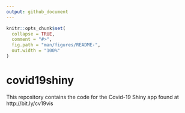 ```yaml
---
output: github_document
---
```


<!-- README.md is generated from README.Rmd. Please edit that file -->

```r
knitr::opts_chunk$set(
  collapse = TRUE,
  comment = "#>",
  fig.path = "man/figures/README-",
  out.width = "100%"
)
```

# covid19shiny

<!-- badges: start -->
<!-- badges: end -->

This repository contains the code for the Covid-19 Shiny app found at http://bit.ly/cv19vis



